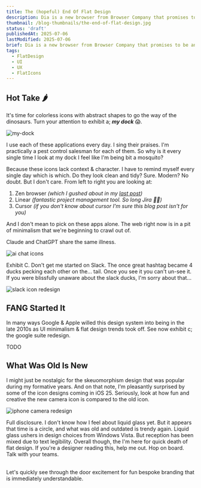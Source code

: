 ```yaml
---
title: The (hopeful) End Of Flat Design
description: Dia is a new browser from Browser Company that promises to be an AI-powered browser. But is it really?
thumbnail: /blog-thumbnails/the-end-of-flat-design.jpg
status: 'draft'
publishedAt: 2025-07-06
lastModified: 2025-07-06
brief: Dia is a new browser from Browser Company that promises to be an AI-powered browser. But is it really?
tags:
  - FlatDesign
  - UI
  - UX
  - FlatIcons
---
```


## Hot Take 🌶️

It's time for colorless icons with abstract shapes to go the way of the dinosaurs.
Turn your attention to exhibit a; **_my dock_** 😱.

![my-dock](/blog-images/the-end-of-flat-design/my-dock.webp)

I use each of these applications every day. I sing their praises. I'm practically a pest control salesman for each of them. So why is it every single time I look at my dock I feel like I'm being bit a mosquito?

Because these icons lack context & character.
I have to remind myself every single day which is which.
Do they look clean and tidy? Sure. Modern? No doubt. But I don't care.
From left to right you are looking at:

1. Zen browser _(which I gushed about in my [last post](/posts/lets-talk-about-dia))_
2. Linear _(fantastic project management tool. So long Jira 👋🏻)_
3. Cursor _(if you don't know about cursor I'm sure this blog post isn't for you)_

And I don't mean to pick on these apps alone.
The web right now is in a pit of minimalism that we're beginning to crawl out of.

Claude and ChatGPT share the same illness.

![ai chat icons](/blog-images/the-end-of-flat-design/ai-chat-icons.webp)

Exhibit C. Don't get me started on Slack. The once great hashtag became 4 ducks pecking each other on the... tail. Once you see it you can't un-see it. If you were blissfully unaware about the slack ducks, I'm sorry about that...

![slack icon redesign](/blog-images/the-end-of-flat-design/slack-icon-redesign.webp)

## FANG Started It

In many ways Google & Apple willed this design system into being in the late 2010s as UI minimalism & flat design trends took off. See now exhibit c; the google suite redesign.

TODO

## What Was Old Is New

I might just be nostalgic for the skeuomorphism design that was popular during my formative years.
And on that note, I'm pleasantly surprised by some of the icon designs coming in iOS 25.
Seriously, look at how fun and creative the new camera icon is compared to the old icon.

![iphone camera redesign](/blog-images/the-end-of-flat-design/iphone-camera-icon-redesign.webp)

Full disclosure. I don't know how I feel about liquid glass yet.
But it appears that time is a circle, and what was old and outdated is trendy again.
Liquid glass ushers in design choices from Windows Vista.
But reception has been mixed due to text legibility.
Overall though, the I'm here for quick death of flat design.
If you're a designer reading this, help me out. Hop on board. Talk with your teams.

<br />
Let's quickly see through the door excitement for fun bespoke branding that is immediately understandable.
